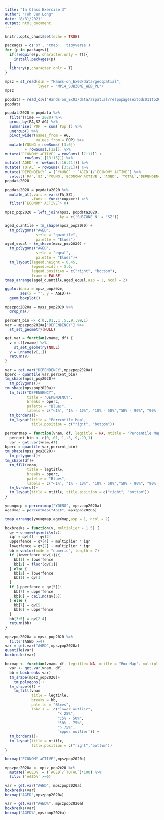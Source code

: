 ```yaml
---
title: "In Class Exercise 3"
author: "Toh Jun Long"
date: "8/31/2021"
output: html_document
---
```


```r
knitr::opts_chunk$set(echo = TRUE)
```


```r
packages = c('sf', 'tmap', 'tidyverse')
for (p in packages){
  if(!require(p, character.only = T)){
    install.packages(p)
  }
  library(p,character.only = T)
}
```

```r
mpsz = st_read(dsn = "Hands-on_Ex03/data/geospatial",
               layer = "MP14_SUBZONE_WEB_PL")
mpsz
```
```r
popdata = read_csv("Hands-on_Ex03/data/aspatial/respopagesextod2011to2020.csv")
popdata
```

```r
popdata2020 = popdata %>% 
  filter(Time == 2020) %>% 
  group_by(PA,SZ,AG) %>% 
  summarise(`POP` = sum(`Pop`)) %>% 
  ungroup() %>% 
  pivot_wider(names_from = AG,
              values_from = POP) %>% 
  mutate(YOUNG = rowSums(.[3:6])
         + rowSums(.[12])) %>% 
mutate(`ECONOMY ACTIVE` = rowSums(.[7:11]) +
         rowSums(.[13:15])) %>% 
mutate(`AGED` = rowSums(.[16:21])) %>% 
mutate(`TOTAL` = rowSums(.[3:21])) %>% 
mutate(`DEPENDENCY` = (`YOUNG` + `AGED`)/`ECONOMY ACTIVE`) %>% 
  select(`PA`,`SZ`,`YOUNG`,`ECONOMY ACTIVE`, `AGED`, `TOTAL`,`DEPENDENCY`)
popdata2020

```

```r
popdata2020 = popdata2020 %>% 
  mutate_at(.vars = vars(PA,SZ),
            .funs = funs(toupper)) %>% 
  filter(`ECONOMY ACTIVE`> 0)
```
```r
mpsz_pop2020 = left_join(mpsz, popdata2020,
                         by = c('SUBZONE_N' = "SZ"))
```
```r
aged_quantile = tm_shape(mpsz_pop2020) +
  tm_polygons("AGED",
              style = "quantile",
              palette = "Blues")
aged_equal = tm_shape(mpsz_pop2020) +
  tm_polygons("AGED",
              style = "equal",
              palette = "Blues")+
  tm_layout(legend.height = 0.45,
            legend.width = 5.0,
            legend.position = c("right", "bottom"),
            frame = FALSE)
tmap_arrange(aged_quantile,aged_equal,asp = 1, ncol = 2)
```
```r
ggplot(data = mpsz_pop2020,
       aes(x = "", y = AGED))+
  geom_boxplot()
```
```r
mpszpop2020a = mpsz_pop2020 %>% 
  drop_na()
```
```r
percent_bin <- c(0,.01,.1,.5,.9,.99,1)
var = mpszpop2020a["DEPENDENCY"] %>%
  st_set_geometry(NULL)
```
```r
get.var = function(vname, df) {
  v = df[vname] %>% 
    st_set_geometry(NULL)
  v = unname(v[,1])
  return(v)
}
```
```r
var = get.var("DEPENDENCY",mpszpop2020a)
bperc = quantile(var,percent_bin)
tm_shape(mpsz_pop2020)+
  tm_polygons()+
tm_shape(mpszpop2020a)+
  tm_fill("DEPENDENCY",
          title = "DEPENDENCY",
          breaks = bperc,
          palette = "Blues",
          labels = c("<1%", "1% - 10%", "10% - 50%","50% - 90%", "90% - 99%", ">99%")) +
  tm_borders()+
  tm_layout(title = "Percentile Map",
            title.position = c("right", "bottom"))

```
```r
percentmap = function(vnam, df, legtitle = NA, mtitle = "Percentile Map") {
  percent_bin <- c(0,.01,.1,.5,.9,.99,1)
  var = get.var(vnam,df)
bperc = quantile(var,percent_bin)
tm_shape(mpsz_pop2020)+
  tm_polygons()+
tm_shape(df)+
  tm_fill(vnam,
          title = legtitle,
          breaks = bperc,
          palette = "Blues",
          labels = c("<1%", "1% - 10%", "10% - 50%","50% - 90%", "90% - 99%", ">99%")) +
  tm_borders()+
  tm_layout(title = mtitle, title.position = c("right", "bottom"))
}
```

```r
youngmap = percentmap("YOUNG", mpszpop2020a)
agedmap = percentmap("AGED", mpszpop2020a)
```

```r
tmap_arrange(youngmap,agedmap,asp = 1, ncol = 2)
```
```r
boxbreaks = function(v, multiplier = 1.5) {
  qv = unname(quantile(v))
  iqr = qv[4] - qv[2]
  upperfence = qv[4] + multiplier * iqr
  lowerfence = qv[2] - multiplier * iqr
  bb = vector(mode = "numeric", length = 7)
  if (lowerfence <qv[1]){
    bb[1] = lowerfence
    bb[2] = floor(qv[1])
  } else {
    bb[2] = lowerfence
    bb[1] = qv[1]
  }
  if (upperfence > qv[5]){
    bb[7] = upperfence
    bb[6] = ceiling(qv[5])
  } else {
    bb[7] = qv[5]
    bb[6] = upperfence
  }
  bb[3:5] = qv[2:4]
  return(bb)
}
```
```r
mpszpop2020a = mpsz_pop2020 %>% 
  filter(AGED >=0)
var = get.var("AGED",mpszpop2020a)
quantile(var)
boxbreaks(var)
```
```r
boxmap <- function(vnam, df, legtitle= NA, mtitle = "Box Map", multiplier = 1.5) {
  var <- get.var(vnam, df)
  bb = boxbreaks(var)
  tm_shape(mpsz_pop2020)+
    tm_polygons()+
  tm_shape(df) +
    tm_fill(vnam,
            title = legtitle,
            breaks = bb,
            palette = "Blues",
            labels =  c("lower outlier",
                        "< 25%",
                        "25% - 50%",
                        "50% - 75%",
                        "> 75%",
                        "upper outlier")) +
  tm_borders()+
  tm_layout(title = mtitle,
            title.position = c("right","bottom"))
}
```
```r
boxmap("ECONOMY ACTIVE",mpszpop2020a)
```
```r
mpszpop2020a <- mpsz_pop2020 %>% 
  mutate(`AGED%` = (`AGED`/`TOTAL`)*100) %>% 
  filter(`AGED%` >=0)
```
```r
var = get.var("AGED", mpszpop2020a)
boxbreaks(var)
boxmap("AGED",mpszpop2020a)
```
```r
var = get.var("AGED%", mpszpop2020a)
boxbreaks(var)
boxmap("AGED%",mpszpop2020a)
```













